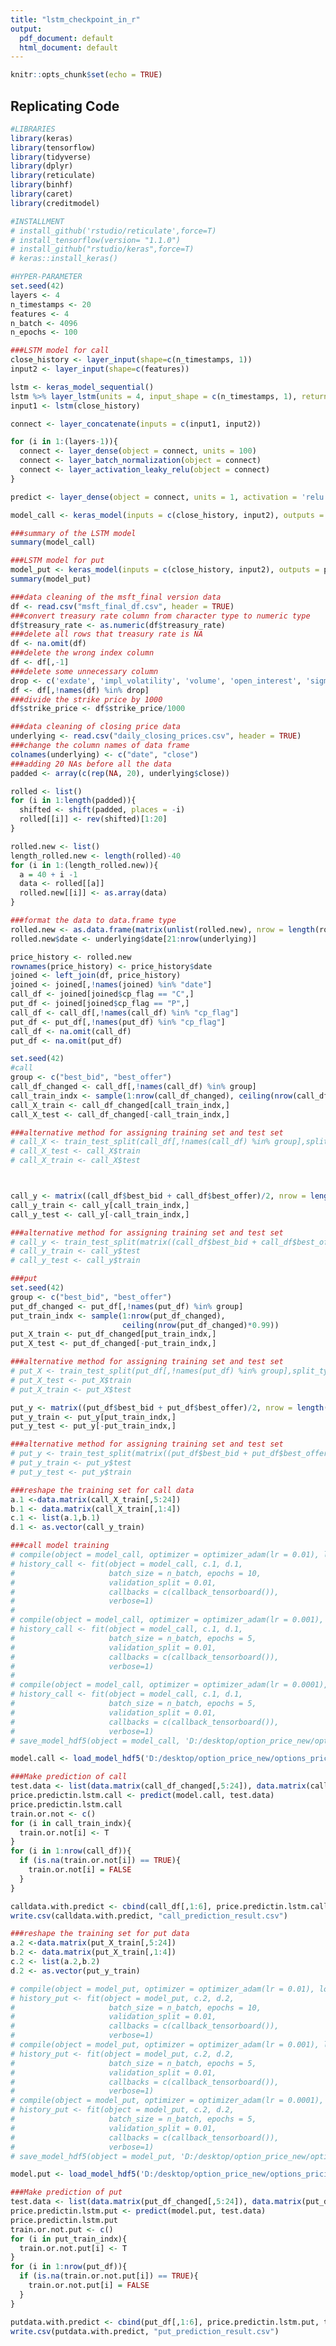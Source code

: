 ---
title: "lstm_checkpoint_in_r"
output:
  pdf_document: default
  html_document: default
---

```{r setup, include=FALSE}
knitr::opts_chunk$set(echo = TRUE)
```

## Replicating Code

```{r, echo=FALSE, message=FALSE, warning=FALSE}
#LIBRARIES
library(keras)
library(tensorflow)
library(tidyverse)
library(dplyr)
library(reticulate)
library(binhf)
library(caret)
library(creditmodel)
```

```{r, echo = TRUE}
#INSTALLMENT
# install_github('rstudio/reticulate',force=T)
# install_tensorflow(version= "1.1.0")
# install_github("rstudio/keras",force=T)
# keras::install_keras()
```

```{r, echo=FALSE, message=FALSE, warning=FALSE}
#HYPER-PARAMETER
set.seed(42)
layers <- 4
n_timestamps <- 20
features <- 4
n_batch <- 4096
n_epochs <- 100
```

```{r, echo=FALSE, message=FALSE, warning=FALSE}
###LSTM model for call
close_history <- layer_input(shape=c(n_timestamps, 1))
input2 <- layer_input(shape=c(features))

lstm <- keras_model_sequential()
lstm %>% layer_lstm(units = 4, input_shape = c(n_timestamps, 1), return_sequences = TRUE) %>% layer_lstm(units = 4, return_sequences = TRUE) %>% layer_lstm(units = 4, return_sequences = TRUE) %>% layer_lstm(units = 4, return_sequences = FALSE)
input1 <- lstm(close_history)

connect <- layer_concatenate(inputs = c(input1, input2))

for (i in 1:(layers-1)){
  connect <- layer_dense(object = connect, units = 100)
  connect <- layer_batch_normalization(object = connect)
  connect <- layer_activation_leaky_relu(object = connect)
}

predict <- layer_dense(object = connect, units = 1, activation = 'relu')

model_call <- keras_model(inputs = c(close_history, input2), outputs = predict)

###summary of the LSTM model
summary(model_call)

###LSTM model for put
model_put <- keras_model(inputs = c(close_history, input2), outputs = predict)
summary(model_put)
```



```{r, echo=FALSE, message=FALSE, warning=FALSE}
###data cleaning of the msft_final version data
df <- read.csv("msft_final_df.csv", header = TRUE)
###convert treasury rate column from character type to numeric type
df$treasury_rate <- as.numeric(df$treasury_rate)
###delete all rows that treasury rate is NA
df <- na.omit(df)
###delete the wrong index column
df <- df[,-1]
###delete some unnecessary column
drop <- c('exdate', 'impl_volatility', 'volume', 'open_interest', 'sigma_20')
df <- df[,!names(df) %in% drop]
###divide the strike price by 1000
df$strike_price <- df$strike_price/1000
```

```{r, echo = TRUE}
###data cleaning of closing price data
underlying <- read.csv("daily_closing_prices.csv", header = TRUE)
###change the column names of data frame
colnames(underlying) <- c("date", "close")
###adding 20 NAs before all the data 
padded <- array(c(rep(NA, 20), underlying$close))

rolled <- list()
for (i in 1:length(padded)){
  shifted <- shift(padded, places = -i)
  rolled[[i]] <- rev(shifted)[1:20]
}

rolled.new <- list()
length_rolled.new <- length(rolled)-40
for (i in 1:(length_rolled.new)){
  a = 40 + i -1
  data <- rolled[[a]]
  rolled.new[[i]] <- as.array(data)
}

###format the data to data.frame type
rolled.new <- as.data.frame(matrix(unlist(rolled.new), nrow = length(rolled.new), byrow = T))
rolled.new$date <- underlying$date[21:nrow(underlying)]

price_history <- rolled.new
rownames(price_history) <- price_history$date
joined <- left_join(df, price_history)
joined <- joined[,!names(joined) %in% "date"]
call_df <- joined[joined$cp_flag == "C",]
put_df <- joined[joined$cp_flag == "P",]
call_df <- call_df[,!names(call_df) %in% "cp_flag"]
put_df <- put_df[,!names(put_df) %in% "cp_flag"]
call_df <- na.omit(call_df)
put_df <- na.omit(put_df)
```

```{r, echo = TRUE}
set.seed(42)
#call
group <- c("best_bid", "best_offer")
call_df_changed <- call_df[,!names(call_df) %in% group]
call_train_indx <- sample(1:nrow(call_df_changed), ceiling(nrow(call_df_changed)*0.99))
call_X_train <- call_df_changed[call_train_indx,]
call_X_test <- call_df_changed[-call_train_indx,]

###alternative method for assigning training set and test set
# call_X <- train_test_split(call_df[,!names(call_df) %in% group],split_type = "byRow", prop = 0.01, seed = 42)
# call_X_test <- call_X$train
# call_X_train <- call_X$test



call_y <- matrix((call_df$best_bid + call_df$best_offer)/2, nrow = length((call_df$best_bid+call_df$best_offer)/2))
call_y_train <- call_y[call_train_indx,]
call_y_test <- call_y[-call_train_indx,]

###alternative method for assigning training set and test set
# call_y <- train_test_split(matrix((call_df$best_bid + call_df$best_offer)/2, nrow = length((call_df$best_bid + call_df$best_offer)/2)),split_type = "OOT", prop = 0.01, seed = 42)
# call_y_train <- call_y$test
# call_y_test <- call_y$train
```

```{r, echo = TRUE}
###put 
set.seed(42)
group <- c("best_bid", "best_offer")
put_df_changed <- put_df[,!names(put_df) %in% group]
put_train_indx <- sample(1:nrow(put_df_changed),
                         ceiling(nrow(put_df_changed)*0.99))
put_X_train <- put_df_changed[put_train_indx,]
put_X_test <- put_df_changed[-put_train_indx,]

###alternative method for assigning training set and test set
# put_X <- train_test_split(put_df[,!names(put_df) %in% group],split_type = "OOT", prop = 0.01, seed = 42)
# put_X_test <- put_X$train
# put_X_train <- put_X$test

put_y <- matrix((put_df$best_bid + put_df$best_offer)/2, nrow = length((put_df$best_bid+put_df$best_offer)/2))
put_y_train <- put_y[put_train_indx,]
put_y_test <- put_y[-put_train_indx,]

###alternative method for assigning training set and test set
# put_y <- train_test_split(matrix((put_df$best_bid + put_df$best_offer)/2, nrow = length((put_df$best_bid + put_df$best_offer)/2)),split_type = "OOT", prop = 0.01, seed = 42)
# put_y_train <- put_y$test
# put_y_test <- put_y$train
```

```{r, echo = TRUE}
###reshape the training set for call data
a.1 <-data.matrix(call_X_train[,5:24])
b.1 <- data.matrix(call_X_train[,1:4])
c.1 <- list(a.1,b.1)
d.1 <- as.vector(call_y_train)

```

```{r, echo = TRUE}
###call model training
# compile(object = model_call, optimizer = optimizer_adam(lr = 0.01), loss = 'mse')
# history_call <- fit(object = model_call, c.1, d.1, 
#                     batch_size = n_batch, epochs = 10, 
#                     validation_split = 0.01,
#                     callbacks = c(callback_tensorboard()),
#                     verbose=1)
# 
# compile(object = model_call, optimizer = optimizer_adam(lr = 0.001), loss = 'mse')
# history_call <- fit(object = model_call, c.1, d.1, 
#                     batch_size = n_batch, epochs = 5, 
#                     validation_split = 0.01,
#                     callbacks = c(callback_tensorboard()),
#                     verbose=1)
# 
# compile(object = model_call, optimizer = optimizer_adam(lr = 0.0001), loss = 'mse')
# history_call <- fit(object = model_call, c.1, d.1, 
#                     batch_size = n_batch, epochs = 5, 
#                     validation_split = 0.01,
#                     callbacks = c(callback_tensorboard()),
#                     verbose=1)
# save_model_hdf5(object = model_call, 'D:/desktop/option_price_new/options_pricing/call-lstm.h5')

model.call <- load_model_hdf5('D:/desktop/option_price_new/options_pricing/call-lstm.h5')

```


```{r, echo = TRUE}
###Make prediction of call
test.data <- list(data.matrix(call_df_changed[,5:24]), data.matrix(call_df_changed[,1:4]))
price.predictin.lstm.call <- predict(model.call, test.data)
price.predictin.lstm.call
train.or.not <- c()
for (i in call_train_indx){
  train.or.not[i] <- T
}
for (i in 1:nrow(call_df)){
  if (is.na(train.or.not[i]) == TRUE){
    train.or.not[i] = FALSE
  }
}

calldata.with.predict <- cbind(call_df[,1:6], price.predictin.lstm.call, train.or.not)
write.csv(calldata.with.predict, "call_prediction_result.csv")
```

```{r, echo = TRUE}
###reshape the training set for put data
a.2 <-data.matrix(put_X_train[,5:24])
b.2 <- data.matrix(put_X_train[,1:4])
c.2 <- list(a.2,b.2)
d.2 <- as.vector(put_y_train)

```

```{r, echo = TRUE}
# compile(object = model_put, optimizer = optimizer_adam(lr = 0.01), loss = 'mse')
# history_put <- fit(object = model_put, c.2, d.2, 
#                     batch_size = n_batch, epochs = 10, 
#                     validation_split = 0.01,
#                     callbacks = c(callback_tensorboard()),
#                     verbose=1)
# compile(object = model_put, optimizer = optimizer_adam(lr = 0.001), loss = 'mse')
# history_put <- fit(object = model_put, c.2, d.2, 
#                     batch_size = n_batch, epochs = 5, 
#                     validation_split = 0.01,
#                     callbacks = c(callback_tensorboard()),
#                     verbose=1)
# compile(object = model_put, optimizer = optimizer_adam(lr = 0.0001), loss = 'mse')
# history_put <- fit(object = model_put, c.2, d.2, 
#                     batch_size = n_batch, epochs = 5, 
#                     validation_split = 0.01,
#                     callbacks = c(callback_tensorboard()),
#                     verbose=1)
# save_model_hdf5(object = model_put, 'D:/desktop/option_price_new/options_pricing/put-lstm.h5')

model.put <- load_model_hdf5('D:/desktop/option_price_new/options_pricing/put-lstm.h5')
```


```{r, echo = TRUE}
###Make prediction of put
test.data <- list(data.matrix(put_df_changed[,5:24]), data.matrix(put_df_changed[,1:4]))
price.predictin.lstm.put <- predict(model.put, test.data)
price.predictin.lstm.put
train.or.not.put <- c()
for (i in put_train_indx){
  train.or.not.put[i] <- T
}
for (i in 1:nrow(put_df)){
  if (is.na(train.or.not.put[i]) == TRUE){
    train.or.not.put[i] = FALSE
  }
}

putdata.with.predict <- cbind(put_df[,1:6], price.predictin.lstm.put, train.or.not.put)
write.csv(putdata.with.predict, "put_prediction_result.csv")
```
